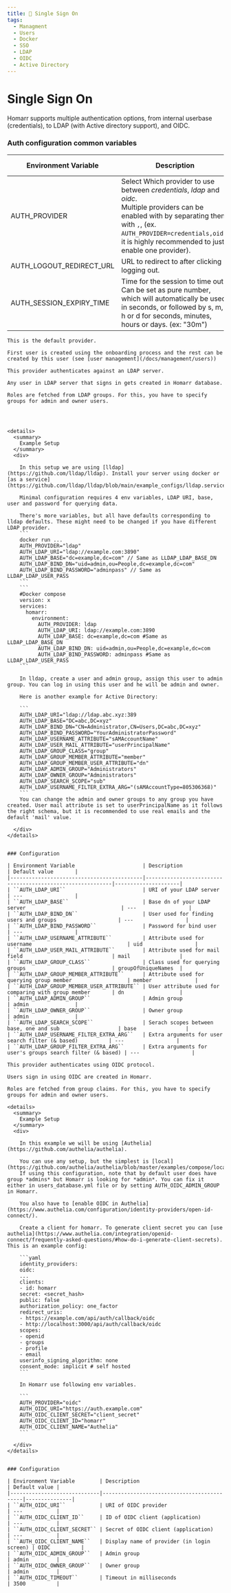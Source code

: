 ```yaml
---
title: 🙋 Single Sign On
tags:
  - Managment
  - Users
  - Docker
  - SSO
  - LDAP
  - OIDC
  - Active Directory
---
```



# Single Sign On

Homarr supports multiple authentication options, from internal userbase (credentials), to LDAP (with Active directory support), and OIDC.

### Auth configuration common variables
| Environment Variable      | Description | Default Value |
|---------------------------|-------------|---------------|
| AUTH_PROVIDER             | Select Which provider to use between *credentials*, *ldap* and *oidc*. <br /> Multiple providers can be enabled with by separating them with `,`, (ex. `AUTH_PROVIDER=credentials,oidc`, it is highly recommended to just enable one provider).  |  credentials  |
| AUTH_LOGOUT_REDIRECT_URL  | URL to redirect to after clicking logging out.  | --- |
| AUTH_SESSION_EXPIRY_TIME  | Time for the session to time out. Can be set as pure number, which will automatically be used in seconds, or followed by s, m, h or d for seconds, minutes, hours or days. (ex: "30m") | "30d"  |

<Tabs>
  <TabItem value="credentials" label="Credentials Provider" default>

    This is the default provider.

    First user is created using the onboarding process and the rest can be created by this user (see [user management](/docs/management/users))

  </TabItem>
  <TabItem value="ldap" label="LDAP provider">

    This provider authenticates against an LDAP server.

    Any user in LDAP server that signs in gets created in Homarr database.

    Roles are fetched from LDAP groups. For this, you have to specify groups for admin and owner users.




    <details>
      <summary>
        Example Setup
      </summary>
      <div>

        In this setup we are using [lldap](https://github.com/lldap/lldap). Install your server using docker or [as a service](https://github.com/lldap/lldap/blob/main/example_configs/lldap.service).

        Minimal configuration requires 4 env variables, LDAP URI, base, user and password for querying data.

        There's more variables, but all have defaults corresponding to lldap defaults. These might need to be changed if you have different LDAP provider.
        ```
        docker run ...
        AUTH_PROVIDER="ldap"
        AUTH_LDAP_URI="ldap://example.com:3890"
        AUTH_LDAP_BASE="dc=example,dc=com" // Same as LLDAP_LDAP_BASE_DN
        AUTH_LDAP_BIND_DN="uid=admin,ou=People,dc=example,dc=com"
        AUTH_LDAP_BIND_PASSWORD="adminpass" // Same as LLDAP_LDAP_USER_PASS
        ```
        ```
        #Docker compose
        version: x
        services:
          homarr:
            environment:
              AUTH_PROVIDER: ldap
              AUTH_LDAP_URI: ldap://example.com:3890
              AUTH_LDAP_BASE: dc=example,dc=com #Same as LLDAP_LDAP_BASE_DN
              AUTH_LDAP_BIND_DN: uid=admin,ou=People,dc=example,dc=com
              AUTH_LDAP_BIND_PASSWORD: adminpass #Same as LLDAP_LDAP_USER_PASS
        ```

        In lldap, create a user and admin group, assign this user to admin group. You can log in using this user and he will be admin and owner.

        Here is another example for Active Directory:

        ```
        AUTH_LDAP_URI="ldap://ldap.abc.xyz:389
        AUTH_LDAP_BASE="DC=abc,DC=xyz"
        AUTH_LDAP_BIND_DN="CN=Administrator,CN=Users,DC=abc,DC=xyz"
        AUTH_LDAP_BIND_PASSWORD="YourAdministratorPassword"
        AUTH_LDAP_USERNAME_ATTRIBUTE="sAMAccountName"
        AUTH_LDAP_USER_MAIL_ATTRIBUTE="userPrincipalName"
        AUTH_LDAP_GROUP_CLASS="group"
        AUTH_LDAP_GROUP_MEMBER_ATTRIBUTE="member"
        AUTH_LDAP_GROUP_MEMBER_USER_ATTRIBUTE="dn"
        AUTH_LDAP_ADMIN_GROUP="Administrators"
        AUTH_LDAP_OWNER_GROUP="Administrators"
        AUTH_LDAP_SEARCH_SCOPE="sub"
        AUTH_LDAP_USERNAME_FILTER_EXTRA_ARG="(sAMAccountType=805306368)"
        ```
        You can change the admin and owner groups to any group you have created. User mail attribute is set to userPrincipalName as it follows the right schema, but it is recommended to use real emails and the default 'mail' value.

      </div>
    </details>


    ### Configuration

    | Environment Variable                      | Description                                               | Default value       |
    |-------------------------------------------|-----------------------------------------------------------|---------------------|
    | ``AUTH_LDAP_URI``                         | URI of your LDAP server                                   | ---                 |
    | ``AUTH_LDAP_BASE``                        | Base dn of your LDAP server                               | ---                 |
    | ``AUTH_LDAP_BIND_DN``                     | User used for finding users and groups                    | ---                 |
    | ``AUTH_LDAP_BIND_PASSWORD``               | Password for bind user                                    | ---                 |
    | ``AUTH_LDAP_USERNAME_ATTRIBUTE``          | Attribute used for username                               | uid                 |
    | ``AUTH_LDAP_USER_MAIL_ATTRIBUTE``         | Attribute used for mail field                             | mail                |
    | ``AUTH_LDAP_GROUP_CLASS``                 | Class used for querying groups                            | groupOfUniqueNames  |
    | ``AUTH_LDAP_GROUP_MEMBER_ATTRIBUTE``      | Attribute used for querying group member                  | member              |
    | ``AUTH_LDAP_GROUP_MEMBER_USER_ATTRIBUTE`` | User attribute used for comparing with group member       | dn                  |
    | ``AUTH_LDAP_ADMIN_GROUP``                 | Admin group                                               | admin               |
    | ``AUTH_LDAP_OWNER_GROUP``                 | Owner group                                               | admin               |
    | ``AUTH_LDAP_SEARCH_SCOPE``                | Serach scopes between base, one and sub                   | base                |
    | ``AUTH_LDAP_USERNAME_FILTER_EXTRA_ARG``   | Extra arguments for user search filter (& based)          | ---                 |
    | ``AUTH_LDAP_GROUP_FILTER_EXTRA_ARG``      | Extra arguments for user's groups search filter (& based) | ---                 |

  </TabItem>
  <TabItem value="oidc" label="OIDC provider">

    This provider authenticates using OIDC protocol.

    Users sign in using OIDC are created in Homarr.

    Roles are fetched from group claims. For this, you have to specify groups for admin and owner users.

    <details>
      <summary>
        Example Setup
      </summary>
      <div>

        In this example we will be using [Authelia](https://github.com/authelia/authelia).

        You can use any setup, but the simplest is [local](https://github.com/authelia/authelia/blob/master/examples/compose/local/authelia/configuration.yml).
        If using this configuration, note that by default user does have group *admins* but Homarr is looking for *admin*. You can fix it either in users_database.yml file or by setting AUTH_OIDC_ADMIN_GROUP in Homarr.

        You also have to [enable OIDC in Authelia](https://www.authelia.com/configuration/identity-providers/open-id-connect/).

        Create a client for homarr. To generate client secret you can [use authelia](https://www.authelia.com/integration/openid-connect/frequently-asked-questions/#how-do-i-generate-client-secrets). This is an example config:

        ```yaml
        identity_providers:
        oidc:
        ...
        clients:
        - id: homarr
        secret: <secret_hash>
        public: false
        authorization_policy: one_factor
        redirect_uris:
        - https://example.com/api/auth/callback/oidc
        - http://localhost:3000/api/auth/callback/oidc
        scopes:
        - openid
        - groups
        - profile
        - email
        userinfo_signing_algorithm: none
        consent_mode: implicit # self hosted
        ```

        In Homarr use following env variables.

        ```
        AUTH_PROVIDER="oidc"
        AUTH_OIDC_URI="https://auth.example.com"
        AUTH_OIDC_CLIENT_SECRET="client_secret"
        AUTH_OIDC_CLIENT_ID="homarr"
        AUTH_OIDC_CLIENT_NAME="Authelia"
        ```

      </div>
    </details>


    ### Configuration

    | Environment Variable        | Description                                | Default value |
    |-----------------------------|--------------------------------------------|---------------|
    | ``AUTH_OIDC_URI``           | URI of OIDC provider                       | ---           |
    | ``AUTH_OIDC_CLIENT_ID``     | ID of OIDC client (application)            | ---           |
    | ``AUTH_OIDC_CLIENT_SECRET`` | Secret of OIDC client (application)        | ---           |
    | ``AUTH_OIDC_CLIENT_NAME``   | Display name of provider (in login screen) | OIDC          |
    | ``AUTH_OIDC_ADMIN_GROUP``   | Admin group                                | admin         |
    | ``AUTH_OIDC_OWNER_GROUP``   | Owner group                                | admin         |
    | ``AUTH_OIDC_TIMEOUT``       | Timeout in milliseconds                    | 3500          |


  </TabItem>
</Tabs>
